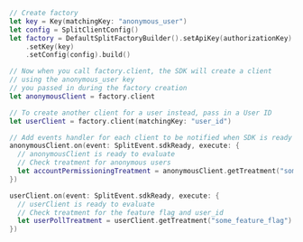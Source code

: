 ```swift title="Swift"
// Create factory
let key = Key(matchingKey: "anonymous_user")
let config = SplitClientConfig()
let factory = DefaultSplitFactoryBuilder().setApiKey(authorizationKey)
    .setKey(key)
    .setConfig(config).build()

// Now when you call factory.client, the SDK will create a client
// using the anonymous_user key
// you passed in during the factory creation
let anonymousClient = factory.client

// To create another client for a user instead, pass in a User ID
let userClient = factory.client(matchingKey: "user_id")

// Add events handler for each client to be notified when SDK is ready
anonymousClient.on(event: SplitEvent.sdkReady, execute: {
  // anonymousClient is ready to evaluate
  // Check treatment for anonymous users
  let accountPermissioningTreatment = anonymousClient.getTreatment("some_feature_flag")
})

userClient.on(event: SplitEvent.sdkReady, execute: {
  // userClient is ready to evaluate
  // Check treatment for the feature flag and user_id
  let userPollTreatment = userClient.getTreatment("some_feature_flag")
})
```